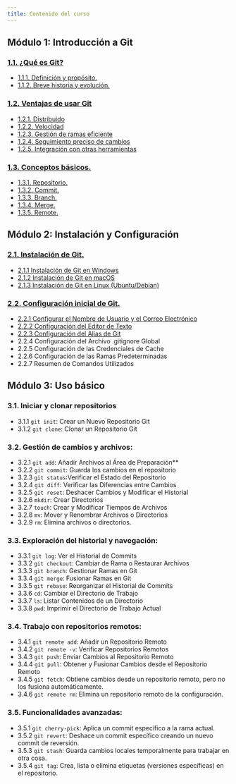 ```yaml
---
title: Contenido del curso
---
```


## Módulo 1: Introducción a Git

### [**1.1. ¿Qué es Git?**](/docs/cursos/git_curso/1.1_que_es_git)

- [1.1.1. Definición y propósito.](/docs/cursos/git_curso/1.1_que_es_git#111-definición-y-propósito)
- [1.1.2. Breve historia y evolución.](/docs/cursos/git_curso/1.1_que_es_git#112-breve-historia-y-evolución)

### [**1.2. Ventajas de usar Git**](/docs/cursos/git_curso/1.2_ventajas_de_usar_git)

- [1.2.1. Distribuido](/docs/cursos/git_curso/1.2_ventajas_de_usar_git#121-distribuido)
- [1.2.2. Velocidad](/docs/cursos/git_curso/1.2_ventajas_de_usar_git#122-velocidad)
- [1.2.3. Gestión de ramas eficiente](/docs/cursos/git_curso/1.2_ventajas_de_usar_git#123-gestión-de-ramas-eficiente)
- [1.2.4. Seguimiento preciso de cambios](/docs/cursos/git_curso/1.2_ventajas_de_usar_git#124-seguimiento-preciso-de-cambios)
- [1.2.5. Integración con otras herramientas](/docs/cursos/git_curso/1.2_ventajas_de_usar_git#125-integración-con-otras-herramientas)

### [**1.3. Conceptos básicos.**](/docs/cursos/git_curso/1.3_conceptos_basicos)

- [1.3.1. Repositorio.](/docs/cursos/git_curso/1.3_conceptos_basicos#131-repositorio)
- [1.3.2. Commit.](/docs/cursos/git_curso/1.3_conceptos_basicos#132-commit)
- [1.3.3. Branch.](/docs/cursos/git_curso/1.3_conceptos_basicos#133-branch)
- [1.3.4. Merge.](/docs/cursos/git_curso/1.3_conceptos_basicos#134-merge)
- [1.3.5. Remote.](/docs/cursos/git_curso/1.3_conceptos_basicos#135-remote)

## Módulo 2: Instalación y Configuración

### [**2.1. Instalación de Git.**](/cursos/git/modulo-2#21-instalación-de-git)

- [2.1.1 Instalación de Git en Windows](/cursos/git/modulo-2#instalación-de-git-en-windows)
- [2.1.2 Instalación de Git en macOS](/cursos/git/modulo-2#instalación-de-git-en-macos)
- [2.1.3 Instalación de Git en Linux (Ubuntu/Debian)](/cursos/git/modulo-2#instalación-de-git-en-linux-ubuntudebian)

### [**2.2. Configuración inicial de Git.**](/cursos/git/modulo-2#22-configuración-inicial-de-git)

- [2.2.1 Configurar el Nombre de Usuario y el Correo Electrónico](/cursos/git/modulo-2#configurar-el-nombre-de-usuario-y-el-correo-electrónico)
- [2.2.2 Configuración del Editor de Texto](/cursos/git/modulo-2#configuración-del-editor-de-texto)
- [2.2.3 Configuración del Alias de Git](/cursos/git/modulo-2#configuración-del-alias-de-git)
- 2.2.4 Configuración del Archivo .gitignore Global
- 2.2.5 Configuración de las Credenciales de Cache
- 2.2.6 Configuración de las Ramas Predeterminadas
- 2.2.7 Resumen de Comandos Utilizados

## **Módulo 3: Uso básico**

### **3.1. Iniciar y clonar repositorios**

- 3.1.1 `git init`: Crear un Nuevo Repositorio Git
- 3.1.2 `git clone`: Clonar un Repositorio Git

### **3.2. Gestión de cambios y archivos:**

- 3.2.1 `git add`: Añadir Archivos al Área de Preparación**
- 3.2.2 `git commit`: Guarda los cambios en el repositorio
- 3.2.3 `git status`:Verificar el Estado del Repositorio
- 3.2.4 `git diff`: Verificar las Diferencias entre Cambios
- 3.2.5 `git reset`: Deshacer Cambios y Modificar el Historial
- 3.2.6 `mkdir`: Crear Directorios
- 3.2.7 `touch`: Crear y Modificar Tiempos de Archivos
- 3.2.8 `mv`: Mover y Renombrar Archivos o Directorios
- 3.2.9 `rm`: Elimina archivos o directorios.

### **3.3. Exploración del historial y navegación:**

- 3.3.1 `git log`: Ver el Historial de Commits
- 3.3.2 `git checkout`: Cambiar de Rama o Restaurar Archivos
- 3.3.3 `git branch`: Gestionar Ramas en Git
- 3.3.4 `git merge`: Fusionar Ramas en Git
- 3.3.5 `git rebase`: Reorganizar el Historial de Commits
- 3.3.6 `cd`: Cambiar el Directorio de Trabajo
- 3.3.7 `ls`: Listar Contenidos de un Directorio
- 3.3.8 `pwd`: Imprimir el Directorio de Trabajo Actual

### **3.4. Trabajo con repositorios remotos:**

- 3.4.1 `git remote add`: Añadir un Repositorio Remoto
- 3.4.2 `git remote -v`: Verificar Repositorios Remotos
- 3.4.3 `git push`: Enviar Cambios al Repositorio Remoto
- 3.4.4 `git pull`: Obtener y Fusionar Cambios desde el Repositorio Remoto
- 3.4.5 `git fetch`: Obtiene cambios desde un repositorio remoto, pero no los fusiona automáticamente.
- 3.4.6 `git remote rm`: Elimina un repositorio remoto de la configuración.

### **3.5. Funcionalidades avanzadas:**

- 3.5.1 `git cherry-pick`: Aplica un commit específico a la rama actual.
- 3.5.2 `git revert`: Deshace un commit específico creando un nuevo commit de reversión.
- 3.5.3 `git stash`: Guarda cambios locales temporalmente para trabajar en otra cosa.
- 3.5.4 `git tag`: Crea, lista o elimina etiquetas (versiones específicas) en el repositorio.
